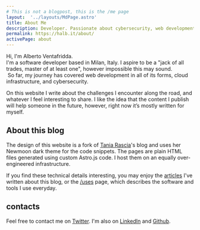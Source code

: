 ```yaml
---
# This is not a blogpost, this is the /me page
layout:  '../layouts/MdPage.astro'
title: About Me
description: Developer. Passionate about cybersecurity, web development and cloud architectures
permalink: https://halb.it/about/
activePage: about
---
```


Hi, I'm Alberto Ventafridda.<br/>
I'm a software developer based in Milan, Italy.
I aspire to be a "jack of all trades, master of at least one",
however impossible this may sound.<br/>
 So far, my journey has covered web development in all of its forms,
cloud infrastructure, and cybersecurity.

On this website I write about the challenges I encounter along the road,
and whatever I feel interesting to share.
I like the idea that the content I publish will help someone in the future,
however, right now it’s mostly written for myself.

## About this blog

The design of this website is a fork of
<a href="https://github.com/taniarascia/taniarascia.com">Tania Rascia</a>'s
blog and uses her Newmoon dark theme for
 the code snippets. 
 The pages are plain HTML files generated using custom Astro.js code.
 I host them on an equally over-engineered infrastructure.

 If you find these technical details interesting,
 you may enjoy the [articles](/articles/#this-website) I've written about this blog,
  or the [/uses](/uses/) page,
 which describes the software and tools I use everyday.

## contacts

Feel free to contact me on <a href="https://twitter.com/albertCoolwind">Twitter</a>.
I'm also on [LinkedIn](https://www.linkedin.com/in/alberto-ventafridda/) and [Github](https://github.com/robalb).
